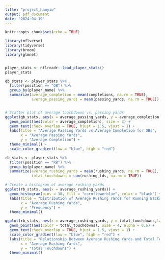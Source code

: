 ```yaml
---
title: "project_hanyiw"
output: pdf_document
date: "2024-04-19"
---
```


```r
knitr::opts_chunk$set(echo = TRUE)
```


```r
library(nflverse)
library(tidyverse)
library(broom)
library(glmnet)


player_stats <- nflreadr::load_player_stats()
player_stats

qb_stats <- player_stats %>%
  filter(position == "QB") %>%
  group_by(player_name) %>%
  summarize(average_completion = mean(completions, na.rm = TRUE),
            average_passing_yards = mean(passing_yards, na.rm = TRUE))


# Scatter plot of average touchdowns vs. passing yards
ggplot(qb_stats, aes(x = average_passing_yards, y = average_completion, label = player_name)) +
  geom_point(aes(color = average_completion), size = 3) +
  geom_text(check_overlap = TRUE, hjust = 1.5, vjust = 1) +
  labs(title = "Average Passing Yards vs.Average Completion for QBs",
       x = "Average Passing Yards",
       y = "Average Completion") +
  theme_minimal() +
  scale_color_gradient(low = "blue", high = "red")


```

```r

rb_stats <- player_stats %>%
  filter(position == "RB") %>%
  group_by(player_name) %>%
  summarize(average_rushing_yards = mean(rushing_yards, na.rm = TRUE),
            total_touchdowns = sum(rushing_tds, na.rm = TRUE))

# Create a histogram of average rushing yards
ggplot(rb_stats, aes(x = average_rushing_yards)) +
  geom_histogram(bins = 30, fill = "cornflowerblue", color = "black") +
  labs(title = "Distribution of Average Rushing Yards for Running Backs",
       x = "Average Rushing Yards",
       y = "Frequency") +
  theme_minimal()


```


```r
ggplot(rb_stats, aes(x = average_rushing_yards, y = total_touchdowns,label = player_name)) +
  geom_point(aes(color = total_touchdowns), size = 4, alpha = 0.6) +  
  geom_text(check_overlap = TRUE, hjust = 1.5, vjust = 1) +
  scale_color_gradient(low = "blue", high = "red") +  
  labs(title = "Relationship Between Average Rushing Yards and Total Touchdowns for Running Backs",
       x = "Average Rushing Yards",
       y = "Total Touchdowns") +
  theme_minimal() 
```